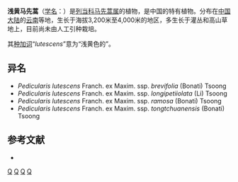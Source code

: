 {{Speciesbox
| genus = Pedicularis
| species = lutescens
| authority = Franch., 1888
| subdivision_ranks = [[亚种|亚种]]
| subdivision =
* 浅黄马先蒿 ''P. l.'' subsp. ''lutescens''
* [[浅黄马先蒿东川|浅黄马先蒿东川]] ''P. l.'' subsp. ''tongtchuanensis''
* [[浅黄马先蒿短叶|浅黄马先蒿短叶]] ''P. l.'' subsp. ''brevifolia''
* [[浅黄马先蒿多枝|浅黄马先蒿多枝]] ''P. l.'' subsp. ''ramosa''
* [[浅黄马先蒿长柄亚种|浅黄马先蒿长柄亚种]] ''P. l.'' subsp. ''longipetiolata''
}}

'''浅黄马先蒿'''（[[学名|学名]]：{{lang|la|''Pedicularis lutescens''}}）是[[列当科|列当科]][[马先蒿属|马先蒿属]]的植物，是中国的特有植物。分布在[[中国大陆|中国大陆]]的[[云南|云南]]等地，生长于海拔3,200米至4,000米的地区，多生长于灌丛和高山草地上，目前尚未由人工引种栽培。

其[[种加词|种加词]]“''lutescens''”意为“浅黄色的”。

== 异名 ==
* ''Pedicularis lutescens'' Franch. ex Maxim. ssp. ''brevifolia'' (Bonati) Tsoong
* ''Pedicularis lutescens'' Franch. ex Maxim. ssp. ''longipetiiolata'' (Li) Tsoong
* ''Pedicularis lutescens'' Franch. ex Maxim. ssp. ''ramosa'' (Bonati) Tsoong
* ''Pedicularis lutescens'' Franch. ex Maxim. ssp. ''tongtchuanensis'' (Bonati) Tsoong

== 参考文献 ==
<div class="references-small">
* {{cite web| url =http://www.bioinfo.cn/db05/KmzwSpecies.php?action=view&id=21331| title =浅黄马先蒿（亚种）| work =《中国高等植物数据库全库》| publisher =中国科学院微生物研究所| author =昆明植物研究所| accessdate =2009-02-25| deadurl =yes| archiveurl =https://web.archive.org/web/20160305002804/http://www.bioinfo.cn/db05/KmzwSpecies.php?action=view&id=21331| archivedate =2016-03-05}}
</div>
{{Taxonbar|from=Q11148061}}

[[Category:马先蒿属|Q]]
[[Category:1888年描述的植物|Q]]
[[Category:中国特有植物|Q]]
[[Category:云南植物|Q]]